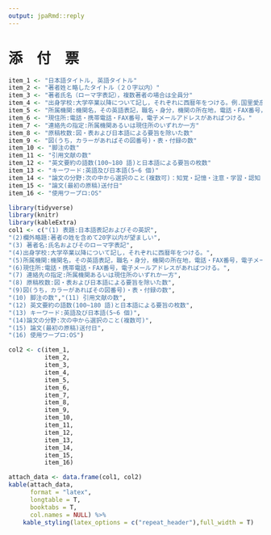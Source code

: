 ```yaml
---
output: jpaRmd::reply
---
```


# 添　付　票

```r
item_1 <- "日本語タイトル, 英語タイトル"
item_2 <- "著者姓と略したタイトル（２０字以内）"
item_3 <- "著者氏名（ローマ字表記），複数著者の場合は全員分"
item_4 <- "出身学校:大学卒業以降について記し，それぞれに西暦年をつける。例.国里愛彦：2006年群馬大学教育学部卒業，2008年広島大学大学院教育学研究科修了，2011年広島大学大学院医歯薬学総合研究科修了"
item_5 <- "所属機関:機関名，その英語表記，職名・身分，機関の所在地，電話・FAX番号，電子メールアドレス。例.国里愛彦：専修大学心理学科(Department of Psychology, Senshu University)，准教授，〒214-8580 神奈川県川崎市多摩区東三田2-1-1，電話・FAX番号，電子メールアドレス"
item_6 <- "現住所:電話・携帯電話・FAX番号，電子メールアドレスがあればつける。"
item_7 <- "連絡先の指定:所属機関あるいは現住所のいずれか一方"
item_8 <- "原稿枚数:図・表および日本語による要旨を除いた数"
item_9 <- "図(うち，カラーがあればその図番号)・表・付録の数"
item_10 <- "脚注の数"
item_11 <- "引用文献の数"
item_12 <- "英文要約の語数(100~180 語)と日本語による要旨の枚数"
item_13 <- "キーワード:英語及び日本語(5~6 個)"
item_14 <- "論文の分野:次の中から選択のこと(複数可)：知覚・記憶・注意・学習・認知・発達・動物・生理・脳・健康・教育・社会・臨床・人格・ジェンダー・犯罪・産業・文化・方法・原理・歴史"
item_15 <- "論文(最初の原稿)送付日"
item_16 <- "使用ワープロ:OS"
```


```r
library(tidyverse)
library(knitr)
library(kableExtra)
col1 <- c("(1) 表題:日本語表記およびその英訳",
"(2)欄外略題:著者の姓を含めて20字以内が望ましい",
"(3) 著者名:氏名およびそのローマ字表記",
"(4)出身学校:大学卒業以降について記し，それぞれに西暦年をつける。",
"(5)所属機関:機関名，その英語表記，職名・身分，機関の所在地，電話・FAX番号，電子メールアドレス",
"(6)現住所:電話・携帯電話・FAX番号，電子メールアドレスがあればつける。",
"(7) 連絡先の指定:所属機関あるいは現住所のいずれか一方",
"(8) 原稿枚数:図・表および日本語による要旨を除いた数",
"(9)図(うち，カラーがあればその図番号)・表・付録の数",
"(10) 脚注の数","(11) 引用文献の数",
"(12) 英文要約の語数(100~180 語)と日本語による要旨の枚数",
"(13) キーワード:英語及び日本語(5~6 個)",
"(14)論文の分野:次の中から選択のこと(複数可)",
"(15) 論文(最初の原稿)送付日",
"(16) 使用ワープロ:OS")

col2 <- c(item_1,
          item_2,
          item_3,
          item_4,
          item_5,
          item_6,
          item_7,
          item_8,
          item_9,
          item_10,
          item_11,
          item_12,
          item_13,
          item_14,
          item_15,
          item_16)

attach_data <- data.frame(col1, col2)
kable(attach_data,
      format = "latex",
      longtable = T,
      booktabs = T,
      col.names = NULL) %>%
    kable_styling(latex_options = c("repeat_header"),full_width = T)
```



